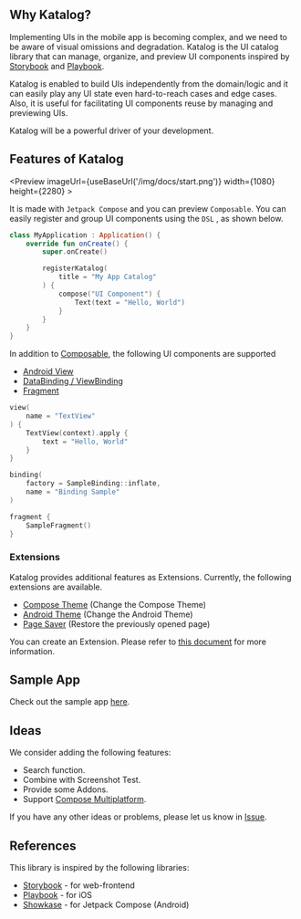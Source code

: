 
<TopHeader />

## Why Katalog?
Implementing UIs in the mobile app is becoming complex, and we need to be aware of visual omissions and degradation.
Katalog is the UI catalog library that can manage, organize, and preview UI components inspired by [Storybook](https://storybook.js.org/) and [Playbook](https://github.com/playbook-ui/playbook-ios).

Katalog is enabled to build UIs independently from the domain/logic and it can easily play any UI state even hard-to-reach cases and edge cases.
Also, it is useful for facilitating UI components reuse by managing and previewing UIs.

Katalog will be a powerful driver of your development.

## Features of Katalog

<Preview
    imageUrl={useBaseUrl('/img/docs/start.png')}
    width={1080}
    height={2280} >

It is made with `Jetpack Compose` and you can preview `Composable`.
You can easily register and group UI components using the `DSL` , as shown below.

```kotlin
class MyApplication : Application() {
    override fun onCreate() {
        super.onCreate()

        registerKatalog(
            title = "My App Catalog"
        ) {
            compose("UI Component") {
                Text(text = "Hello, World")
            }
        }
    }
}
```

</Preview>

In addition to [Composable](/docs/main/jetpack-compose), the following UI components are supported

* [Android View](/docs/main/android-view)
* [DataBinding / ViewBinding](/docs/main/binding)
* [Fragment](/docs/main/fragment)

<Tabs>
<TabItem value="Android View" label="Android View" default>

```kotlin
view(
    name = "TextView"
) {
    TextView(context).apply {
        text = "Hello, World"
    }
}
```

</TabItem>
<TabItem value="DataBinding / ViewBinding" label="DataBinding / ViewBinding">

```kotlin
binding(
    factory = SampleBinding::inflate,
    name = "Binding Sample"
)
```

</TabItem>
<TabItem value="Fragment" label="Fragment">

```kotlin
fragment {
    SampleFragment()
}
```

</TabItem>
</Tabs>

### Extensions
Katalog provides additional features as Extensions.
Currently, the following extensions are available.
* [Compose Theme](/docs/main/extensions/compose-theme) (Change the Compose Theme)
* [Android Theme](/docs/main/extensions/android-theme) (Change the Android Theme)
* [Page Saver](/docs/main/extensions/page-saver) (Restore the previously opened page)

You can create an Extension.
Please refer to [this document](/docs/main/extensions/create) for more information.

## Sample App
Check out the sample app [here](https://github.com/mori-atsushi/katalog/tree/main/samples/androidapp).

## Ideas
We consider adding the following features:
* Search function.
* Combine with Screenshot Test.
* Provide some Addons.
* Support [Compose Multiplatform](https://www.jetbrains.com/lp/compose-mpp).

If you have any other ideas or problems, please let us know in [Issue](https://github.com/mori-atsushi/katalog/issues).

## References
This library is inspired by the following libraries:
* [Storybook](https://storybook.js.org/) - for web-frontend
* [Playbook](https://github.com/playbook-ui/playbook-ios) - for iOS
* [Showkase](https://github.com/airbnb/Showkase) - for Jetpack Compose (Android)
